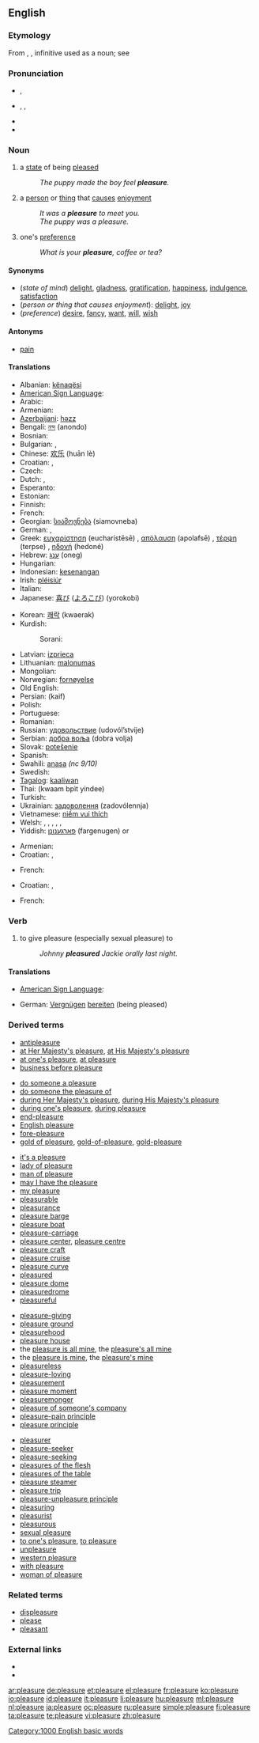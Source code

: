 ==English==
{{wikipedia}}

===Etymology===
From {{etyl|fro}} {{term|plesir}}, {{term|plaisir||to please}}, infinitive used as a noun; see {{term|please}}

===Pronunciation===
* {{a|UK}} {{IPA|/ˈplɛʒə/}}, {{SAMPA|/"plEZ@/}}
* {{a|US}} {{enPR|plĕzhʹər}}, {{IPA|/ˈplɛʒɚ/}}, {{SAMPA|/"plEZ@`/}}
* {{audio|en-us-pleasure.ogg|Audio (US)}}
* {{rhymes|ɛʒə(r)}}

===Noun===
{{en-noun}}

# {{uncountable}} a [[state]] of being [[please]]d
#: ''The puppy made the boy feel '''pleasure'''.''
# {{countable}} a [[person]] or [[thing]] that [[cause]]s [[enjoyment]]
#: ''It was a '''pleasure''' to meet you.''
#: ''The puppy was a pleasure.''
# {{uncountable}} one's [[preference]]
#: ''What is your '''pleasure''', coffee or tea?''

====Synonyms====
* (''state of mind'') [[delight]], [[gladness]], [[gratification]], [[happiness]], [[indulgence]], [[satisfaction]]
* (''person or thing that causes enjoyment''): [[delight]], [[joy]]
* (''preference'') [[desire]], [[fancy]], [[want]], [[will]], [[wish]]

====Antonyms====
* [[pain]]

====Translations====
{{trans-top|a state of being pleased}}
* Albanian: [[kënaqësi]] {{g|Albanian}}
* [[American Sign Language]]: {{tø|ase|OpenB@Chest-PalmBack RoundSurface|xs=American Sign Language}}
* Arabic: {{Arab|[[متعة]]}} {{f}}
* Armenian: {{t|hy|հաճույք|tr=hač̣uyk’|sc=Armn}}
* [[Azerbaijani]]: [[həzz]]
* Bengali: [[নন্দ]] (anondo)
* Bosnian: {{t-|bs|zadovoljstvo|n}}
* Bulgarian: {{t+|bg|удоволствие|n|tr=udovolstvie}}, {{t+|bg|наслада|f|tr=naslada}}
* Chinese: [[欢乐]] (huān lè)
* Croatian: {{t-|hr|užitak|m|alt=užítak}}, {{t-|hr|zadovoljstvo|n|alt=zadovòljstvo}}
* Czech: {{t-|cs|potěšení|m}}
* Dutch: {{t+|nl|genoegen|n}}, {{t-|nl|welbehagen|n}}
* Esperanto: {{t-|eo|plezuro|xs=Esperanto}}
* Estonian: {{t-|et|lõbu}}
* Finnish: {{t+|fi|huvi}}
* French: {{t+|fr|plaisir|m}}
* Georgian: [[სიამოვნება]] (siamovneba)
* German: {{t+|de|Vergnügen|n}}, {{t-|de|gern geschehen|tr=it's a pleasure}}
* Greek: [[ευχαρίστηση]] (eucharístēsē) {{f}}, [[απόλαυση]] (apolafsē) {{f}}, [[τέρψη]] (terpse) {{f}}, [[ηδονή]] (hedoné) {{f}}
* Hebrew: [[ענג]] (oneg) {{m}}
* Hungarian: {{t-|hu|gyönyörűség}}
* Indonesian: [[kesenangan]]
* Irish: [[pléisiúr]] {{m}}
* Italian: {{t+|it|piacere|m}}
* Japanese: [[喜び]] ([[よろこび]]) (yorokobi)
{{trans-mid}}
* Korean: [[쾌락]] (kwaerak)
* Kurdish:
*: Sorani: {{t|ku|خۆشی|tr=xoshí|sc=ku-Arab}}
* Latvian: [[izprieca]] {{f}}
* Lithuanian: [[malonumas]] {{g|Lithuanian}}
* Mongolian: {{t-|mn|баяр жаргал|tr=bajar žargal|sc=Cyrl|xs=Mongolian}}
* Norwegian: [[fornøyelse]] {{m}}
* Old English: {{t-|ang|dream|m|alt=drēam|xs=Old English}}
* Persian: {{fa-Arab|[[کیف]]}} (kaif)
* Polish: {{t+|pl|przyjemność|f}}
* Portuguese: {{t+|pt|prazer|m}}
* Romanian: {{t-|ro|plăcere|f}}
* Russian: [[удовольствие]] (udovól’stvije) {{n}}
* Serbian: [[добра воља]] (dobra volja) {{f}}
* Slovak: [[potešenie]] {{n}}
* Spanish: {{t+|es|placer|m}}
* Swahili: [[anasa]] ''(nc 9/10)''
* Swedish: {{t+|sv|behag|n}}
* [[Tagalog]]: [[kaaliwan]]
* Thai: {{Thai|[[ความปิติยินดี]]}} (kwaam bpìt yindee)
* Turkish: {{t+|tr|zevk}}
* Ukrainian: [[задоволення]] (zadovólennja) {{f}}
* Vietnamese: [[niềm vui thích]]
* Welsh: {{t|cy|bodd|m|xs=Welsh}}, {{t|cy|boddhâd|m|xs=Welsh}}, {{t|cy|hyfrydwch|m|xs=Welsh}}, {{t|cy|mwynhâd|m|xs=Welsh}}, {{t|cy|mwyniant|m|f|xs=Welsh}}, {{t|cy|pleser|m|xs=Welsh}}
* Yiddish: [[פארגענונן]] (fargenugen) {{n}} or {{m}}
{{trans-bottom}}

{{trans-top|person or thing that causes enjoyment}}
* Armenian: {{t|hy|հաճույք|tr=hač̣uyk’|sc=Armn}}
* Croatian: {{t-|hr|užitak|m|alt=užítak}}, {{t-|hr|zadovoljstvo|n|alt=zadovòljstvo}}
{{trans-mid}}
* French: {{t+|fr|plaisir|m}}
{{trans-bottom}}

{{trans-top|one's preference}}
* Croatian: {{t|hr|preferencija|f|alt=preferèncija}},
{{trans-mid}}
* French: {{t+|fr|désir|m}}
{{trans-bottom}}

===Verb===
{{en-verb|pleasur|ing}}

# {{transitive}} to give pleasure (especially sexual pleasure) to
#: ''Johnny '''pleasured''' Jackie orally last night.''

====Translations====
{{trans-top|one's preference}}
* [[American Sign Language]]: {{tø|ase|OpenB@Chest-PalmBack RoundSurface|xs=American Sign Language}}
{{trans-mid}}
* German: [[Vergnügen]] [[bereiten]] (being pleased)
{{trans-bottom}}

===Derived terms===
{{rel-top4}}
* [[antipleasure]]
* [[at Her Majesty's pleasure]], [[at His Majesty's pleasure]]
* [[at one's pleasure]], [[at pleasure]]
* [[business before pleasure]]
<!--For "displeasure" see "Related terms" below-->
* [[do someone a pleasure]]
* [[do someone the pleasure of]]
* [[during Her Majesty's pleasure]], [[during His Majesty's pleasure]]
* [[during one's pleasure]], [[during pleasure]]
* [[end-pleasure]]
* [[English pleasure]]
* [[fore-pleasure]]
* [[gold of pleasure]], [[gold-of-pleasure]], [[gold-pleasure]]
{{rel-mid4}}
* [[it's a pleasure]]
* [[lady of pleasure]]
* [[man of pleasure]]
* [[may I have the pleasure]]
* [[my pleasure]]
* [[pleasurable]]<!--from which some terms are derived-->
* [[pleasurance]]
* [[pleasure barge]]
* [[pleasure boat]]
* [[pleasure-carriage]]
* [[pleasure center]], [[pleasure centre]]
* [[pleasure craft]]
* [[pleasure cruise]]
* [[pleasure curve]]
* [[pleasured]]<!--adjective-->
* [[pleasure dome]]
* [[pleasuredrome]]
* [[pleasureful]]
{{rel-mid4}}
* [[pleasure-giving]]
* [[pleasure ground]]
* [[pleasurehood]]
* [[pleasure house]]
* the [[pleasure is all mine]], the [[pleasure's all mine]]
* the [[pleasure is mine]], the [[pleasure's mine]]
* [[pleasureless]]
* [[pleasure-loving]]
* [[pleasurement]]
* [[pleasure moment]]
* [[pleasuremonger]]
* [[pleasure of someone's company]]
* [[pleasure-pain principle]]
* [[pleasure principle]]
{{rel-mid4}}
* [[pleasurer]]
* [[pleasure-seeker]]
* [[pleasure-seeking]]
* [[pleasures of the flesh]]
* [[pleasures of the table]]
* [[pleasure steamer]]
* [[pleasure trip]]
* [[pleasure-unpleasure principle]]
* [[pleasuring]]<!--noun-->
* [[pleasurist]]
* [[pleasurous]]
* [[sexual pleasure]]
* [[to one's pleasure]], [[to pleasure]]
* [[unpleasure]]
* [[western pleasure]]
* [[with pleasure]]
* [[woman of pleasure]]
{{rel-bottom}}

===Related terms===
* [[displeasure]]<!--not directly from the English "pleasure"-->
* [[please]]
* [[pleasant]]

===External links===
* {{R:Webster 1913}}
* {{R:Century 1911}}

[[Category:1000 English basic words]]

[[ar:pleasure]]
[[de:pleasure]]
[[et:pleasure]]
[[el:pleasure]]
[[fr:pleasure]]
[[ko:pleasure]]
[[io:pleasure]]
[[id:pleasure]]
[[it:pleasure]]
[[li:pleasure]]
[[hu:pleasure]]
[[ml:pleasure]]
[[nl:pleasure]]
[[ja:pleasure]]
[[oc:pleasure]]
[[ru:pleasure]]
[[simple:pleasure]]
[[fi:pleasure]]
[[ta:pleasure]]
[[te:pleasure]]
[[vi:pleasure]]
[[zh:pleasure]]